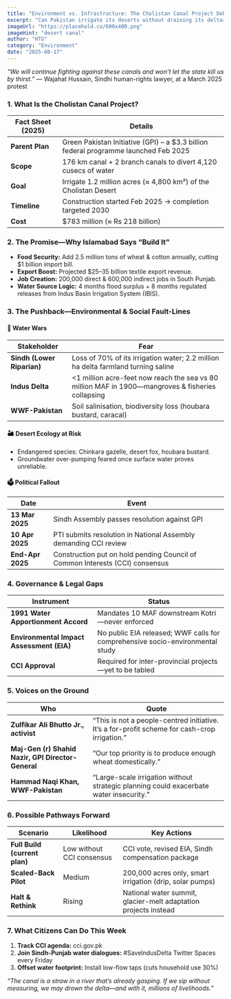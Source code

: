 ```yaml
---
title: "Environment vs. Infrastructure: The Cholistan Canal Project Debate"
excerpt: "Can Pakistan irrigate its deserts without draining its delta—and its democracy?"
imageUrl: "https://placehold.co/600x400.png"
imageHint: "desert canal"
author: "HTG"
category: "Environment"
date: "2025-08-17"
---
```


*“We will continue fighting against these canals and won’t let the state kill us by thirst.”*
— Wajahat Hussain, Sindhi human-rights lawyer, at a March 2025 protest

### 1. What Is the Cholistan Canal Project?

| Fact Sheet (2025)     | Details                                                                    |
| --------------------- | -------------------------------------------------------------------------- |
| **Parent Plan**       | Green Pakistan Initiative (GPI) – a $3.3 billion federal programme launched Feb 2025 |
| **Scope**             | 176 km canal + 2 branch canals to divert 4,120 cusecs of water               |
| **Goal**              | Irrigate 1.2 million acres (≈ 4,800 km²) of the Cholistan Desert            |
| **Timeline**          | Construction started Feb 2025 → completion targeted 2030                   |
| **Cost**              | $783 million (≈ Rs 218 billion)                                            |

### 2. The Promise—Why Islamabad Says “Build It”

- **Food Security:** Add 2.5 million tons of wheat & cotton annually, cutting $1 billion import bill.
- **Export Boost:** Projected $25–35 billion textile export revenue.
- **Job Creation:** 200,000 direct & 600,000 indirect jobs in South Punjab.
- **Water Source Logic:** 4 months flood surplus + 8 months regulated releases from Indus Basin Irrigation System (IBIS).

### 3. The Pushback—Environmental & Social Fault-Lines

#### 🌊 Water Wars

| Stakeholder             | Fear                                                                             |
| ----------------------- | -------------------------------------------------------------------------------- |
| **Sindh (Lower Riparian)** | Loss of 70% of its irrigation water; 2.2 million ha delta farmland turning saline |
| **Indus Delta**         | <1 million acre-feet now reach the sea vs 80 million MAF in 1900—mangroves & fisheries collapsing |
| **WWF-Pakistan**        | Soil salinisation, biodiversity loss (houbara bustard, caracal)                  |

#### 🏜️ Desert Ecology at Risk

- Endangered species: Chinkara gazelle, desert fox, houbara bustard.
- Groundwater over-pumping feared once surface water proves unreliable.

#### 🗳️ Political Fallout

| Date            | Event                                                                |
| --------------- | -------------------------------------------------------------------- |
| **13 Mar 2025** | Sindh Assembly passes resolution against GPI                         |
| **10 Apr 2025** | PTI submits resolution in National Assembly demanding CCI review     |
| **End-Apr 2025**| Construction put on hold pending Council of Common Interests (CCI) consensus |

### 4. Governance & Legal Gaps

| Instrument                       | Status                                                                  |
| -------------------------------- | ----------------------------------------------------------------------- |
| **1991 Water Apportionment Accord** | Mandates 10 MAF downstream Kotri—never enforced                         |
| **Environmental Impact Assessment (EIA)** | No public EIA released; WWF calls for comprehensive socio-environmental study |
| **CCI Approval**                 | Required for inter-provincial projects—yet to be tabled               |

### 5. Voices on the Ground

| Who                                  | Quote                                                                               |
| ------------------------------------ | ----------------------------------------------------------------------------------- |
| **Zulfikar Ali Bhutto Jr., activist**  | “This is not a people-centred initiative. It’s a for-profit scheme for cash-crop irrigation.” |
| **Maj-Gen (r) Shahid Nazir, GPI Director-General** | “Our top priority is to produce enough wheat domestically.”                      |
| **Hammad Naqi Khan, WWF-Pakistan**   | “Large-scale irrigation without strategic planning could exacerbate water insecurity.” |

### 6. Possible Pathways Forward

| Scenario                  | Likelihood                | Key Actions                                                      |
| ------------------------- | ------------------------- | ---------------------------------------------------------------- |
| **Full Build (current plan)** | Low without CCI consensus | CCI vote, revised EIA, Sindh compensation package                |
| **Scaled-Back Pilot**     | Medium                    | 200,000 acres only, smart irrigation (drip, solar pumps)         |
| **Halt & Rethink**        | Rising                    | National water summit, glacier-melt adaptation projects instead  |

### 7. What Citizens Can Do This Week

1.  **Track CCI agenda:** cci.gov.pk
2.  **Join Sindh-Punjab water dialogues:** #SaveIndusDelta Twitter Spaces every Friday
3.  **Offset water footprint:** Install low-flow taps (cuts household use 30%)

*“The canal is a straw in a river that’s already gasping. If we sip without measuring, we may drown the delta—and with it, millions of livelihoods.”*
